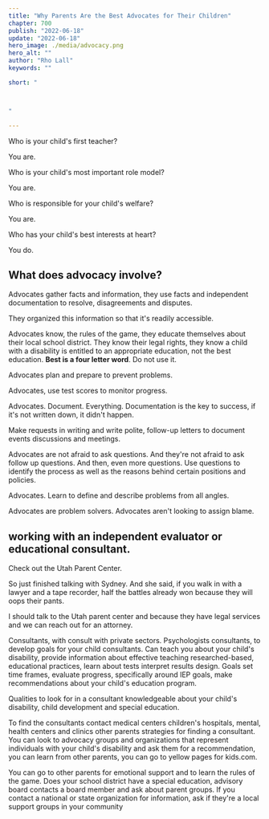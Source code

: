 ```yaml
---
title: "Why Parents Are the Best Advocates for Their Children"
chapter: 700
publish: "2022-06-18"
update: "2022-06-18"
hero_image: ./media/advocacy.png
hero_alt: ""
author: "Rho Lall"
keywords: ""

short: "



"

---
```

Who is your child's first teacher?

You are. 

Who is your child's most important role model?

You are. 

Who is responsible for your child's welfare?

You are.

Who has your child's best interests at heart?

You do.

## What does advocacy involve? 

Advocates gather facts and information, they use facts and independent documentation to resolve, disagreements and disputes. 

They organized this information so that it's readily accessible. 

Advocates know, the rules of the game, they educate themselves about their local school district. They know their legal rights, they know a child with a disability is entitled to an appropriate education, not the best education. **Best is a four letter word**. Do not use it. 

Advocates plan and prepare to prevent problems. 

Advocates, use test scores to monitor progress. 

Advocates. Document. Everything. Documentation is the key to success, if it's not written down, it didn't happen. 

Make requests in writing and write polite, follow-up letters to document events discussions and meetings. 

Advocates are not afraid to ask questions. And they're not afraid to ask follow up questions. And then, even more questions. Use questions to identify the process as well as the reasons behind certain positions and policies. 

Advocates. Learn to define and describe problems from all angles. 

Advocates are problem solvers. Advocates aren't looking to assign blame.

## working with an independent evaluator or educational consultant. 

Check out the Utah Parent Center.

So just finished talking with Sydney. And she said, if you walk in with a lawyer and a tape recorder, half the battles already won because they will oops their pants. 

I should talk to the Utah parent center and because they have legal services and we can reach out for an attorney.

Consultants, with consult with private sectors. Psychologists consultants, to develop goals for your child consultants. Can teach you about your child's disability, provide information about effective teaching researched-based, educational practices, learn about tests interpret results design. Goals set time frames, evaluate progress, specifically around IEP goals, make recommendations about your child's education program. 

Qualities to look for in a consultant knowledgeable about your child's disability, child development and special education. 

To find the consultants contact medical centers children's hospitals, mental, health centers and clinics other parents strategies for finding a consultant. You can look to advocacy groups and organizations that represent individuals with your child's disability and ask them for a recommendation, you can learn from other parents, you can go to yellow pages for kids.com. 

You can go to other parents for emotional support and to learn the rules of the game. Does your school district have a special education, advisory board contacts a board member and ask about parent groups. If you contact a national or state organization for information, ask if they're a local support groups in your community
